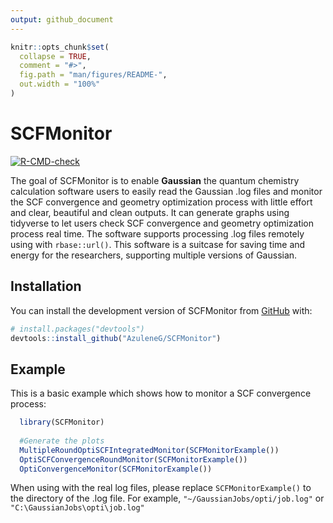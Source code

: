 ```yaml
---
output: github_document
---
```


<!-- README.md is generated from README.Rmd. Please edit that file -->

```r
knitr::opts_chunk$set(
  collapse = TRUE,
  comment = "#>",
  fig.path = "man/figures/README-",
  out.width = "100%"
)
```

# SCFMonitor

<!-- badges: start -->
[![R-CMD-check](https://github.com/AzuleneG/SCFMonitor/actions/workflows/R-CMD-check.yaml/badge.svg)](https://github.com/AzuleneG/SCFMonitor/actions/workflows/R-CMD-check.yaml)
<!-- badges: end -->

The goal of SCFMonitor is to enable **Gaussian** the quantum chemistry calculation software users to easily read the Gaussian .log files and monitor the SCF convergence and geometry optimization process with little effort and clear, beautiful and clean outputs. It can generate graphs using tidyverse to let users check SCF convergence and geometry optimization process real time. The software supports processing .log files remotely using with `rbase::url()`. This software is a suitcase for saving time and energy for the researchers, supporting multiple versions of Gaussian.

## Installation

You can install the development version of SCFMonitor from [GitHub](https://github.com/) with:

``` r
# install.packages("devtools")
devtools::install_github("AzuleneG/SCFMonitor")
```

## Example

This is a basic example which shows how to monitor a SCF convergence process:

```r
  library(SCFMonitor)
  
  #Generate the plots
  MultipleRoundOptiSCFIntegratedMonitor(SCFMonitorExample())
  OptiSCFConvergenceRoundMonitor(SCFMonitorExample())
  OptiConvergenceMonitor(SCFMonitorExample())
```

When using with the real log files, please replace `SCFMonitorExample()` to the directory of the .log file. For example, `"~/GaussianJobs/opti/job.log"` or `"C:\GaussianJobs\opti\job.log"`

